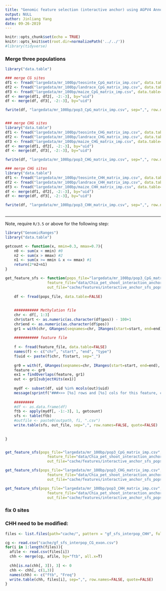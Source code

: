 ```yaml
---
title: "Genomic feature selection (interactive anchor) using AGPV4 Annotation"
output: NULL
author: Jinliang Yang
date: 09-26-2019
---
```



```r
knitr::opts_chunk$set(echo = TRUE) 
knitr::opts_knit$set(root.dir=normalizePath('../../')) 
#library(tidyverse)
```


### Merge three populations

```r
library("data.table")

### merge CG sites
df1 <- fread("largedata/mr_100bp/teosinte_CpG_matrix_imp.csv", data.table=FALSE)
df2 <- fread("largedata/mr_100bp/landrace_CpG_matrix_imp.csv", data.table=FALSE)
df3 <- fread("largedata/mr_100bp/maize_CpG_matrix_imp.csv", data.table=FALSE)
df <- merge(df1, df2[, -2:-3], by="uid")
df <- merge(df, df3[, -2:-3], by="uid")    

fwrite(df, "largedata/mr_100bp/pop3_CpG_matrix_imp.csv", sep=",", row.names=FALSE, quote=FALSE)    


### merge CHG sites
library("data.table")
df1 <- fread("largedata/mr_100bp/teosinte_CHG_matrix_imp.csv", data.table=FALSE)
df2 <- fread("largedata/mr_100bp/landrace_CHG_matrix_imp.csv", data.table=FALSE)
df3 <- fread("largedata/mr_100bp/maize_CHG_matrix_imp.csv", data.table=FALSE)
df <- merge(df1, df2[, -2:-3], by="uid")
df <- merge(df, df3[, -2:-3], by="uid")    

fwrite(df, "largedata/mr_100bp/pop3_CHG_matrix_imp.csv", sep=",", row.names=FALSE, quote=FALSE)    

### merge CHG sites
library("data.table")
df1 <- fread("largedata/mr_100bp/teosinte_CHH_matrix_imp.csv", data.table=FALSE)
df2 <- fread("largedata/mr_100bp/landrace_CHH_matrix_imp.csv", data.table=FALSE)
df3 <- fread("largedata/mr_100bp/maize_CHH_matrix_imp.csv", data.table=FALSE)
df <- merge(df1, df2[, -2:-3], by="uid")
df <- merge(df, df3[, -2:-3], by="uid")    

fwrite(df, "largedata/mr_100bp/pop3_CHH_matrix_imp.csv", sep=",", row.names=FALSE, quote=FALSE)    
             
```



-----------------
Note, require `R/3.5` or above for the following step:

```r
library("GenomicRanges")
library("data.table")

getcount <- function(x, mmin=0.3, mmax=0.7){
    n0 <- sum(x < mmin) #0
    n2 <- sum(x > mmax) #2
    n1 <- sum(x >= mmin & x <= mmax) #1
    return(2*n2+n1)
}

get_feature_sfs <- function(pops_file="largedata/mr_100bp/pop3_CpG_matrix_imp.csv", 
                   feature_file="data/Chia_pet_shoot_interaction_anchor.bed", 
                   out_file="cache/features/interactive_anchor_sfs_pops.csv"){
    
    df <- fread(pops_file, data.table=FALSE)
    
    
    ########### Methylation file
    chr <- df[, 1:3]
    chr$start <- as.numeric(as.character(df$pos)) - 100+1
    chr$end <- as.numeric(as.character(df$pos))
    gr1 = with(chr, GRanges(seqnames=chr, IRanges(start=start, end=end), strand="+", uid=uid))
    
    ########### feature file
    
    f <- fread(feature_file, data.table=FALSE)
    names(f) <- c("chr", "start", "end", "type")
    f$uid <- paste(f$chr, f$start, sep="_")
    
    gr0 = with(f, GRanges(seqnames=chr, IRanges(start=start, end=end), strand="+", geneid=uid ))
    feature <- gr0
    ex1 = findOverlaps(feature, gr1)
    out <- gr1[subjectHits(ex1)]
    
    mydf <- subset(df, uid %in% mcols(out)$uid)
    message(sprintf("###>>> [%s] rows and [%s] cols for this feature, compute sfs...", nrow(mydf), ncol(mydf)))
    
    #########
    #df <- as.data.frame(df)
    ftb <- apply(mydf[, -1:-3], 1, getcount)
    sfs <- table(ftb)
    #outfile <- paste0(outpath, fi, ".csv")
    write.table(sfs, out_file, sep=",", row.names=FALSE, quote=FALSE)
    
    
}


get_feature_sfs(pops_file="largedata/mr_100bp/pop3_CpG_matrix_imp.csv", 
                   feature_file="data/Chia_pet_shoot_interaction_anchor.bed", 
                   out_file="cache/features/interactive_anchor_sfs_pops_CG.csv")

get_feature_sfs(pops_file="largedata/mr_100bp/pop3_CHG_matrix_imp.csv", 
                   feature_file="data/Chia_pet_shoot_interaction_anchor.bed", 
                   out_file="cache/features/interactive_anchor_sfs_pops_CHG.csv")

get_feature_sfs(pops_file="largedata/mr_100bp/pop3_CHH_matrix_imp.csv", 
                   feature_file="data/Chia_pet_shoot_interaction_anchor.bed", 
                   out_file="cache/features/interactive_anchor_sfs_pops_CHH.csv")


```


### fix 0 sites


### CHH need to be modified:
```r
files <- list.files(path="cache/", pattern = "gf_sfs_interpop_CHH", full.names = T)

cg <- read.csv("cache/gf_sfs_interpop_CG_exon.csv")
for(i in 1:length(files)){
  afile <- read.csv(files[i])
  chh <- merge(cg, afile, by="ftb", all.x=T)
  
  chh[is.na(chh[, 3]), 3] <- 0
  chh <- chh[, c(1,3)]
  names(chh) <- c("ftb", "Freq")
  write.table(chh, files[i], sep=",", row.names=FALSE, quote=FALSE)
}

```

